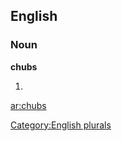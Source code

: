 ==English==

===Noun===
'''chubs'''

# {{plural of|[[chub]]}}

[[Category:English plurals]]

[[ar:chubs]]